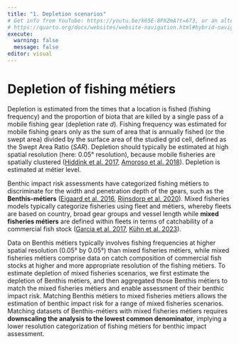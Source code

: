 ```yaml
---
title: "1. Depletion scenarios"
# Get info from YouTube: https://youtu.be/k65E-8PXZmA?t=673, or an alternative website navigation option (having sidebars within each tab of the navbar) :
# https://quarto.org/docs/websites/website-navigation.html#hybrid-navigation
execute: 
  warning: false
  message: false
editor: visual
---
```


# Depletion of fishing métiers

Depletion is estimated from the times that a location is fished (fishing frequency) and the proportion of biota that are killed by a single pass of a mobile fishing gear (depletion rate *d*). Fishing frequency was estimated for mobile fishing gears only as the sum of area that is annually fished (or the swept area) divided by the surface area of the studied grid cell, defined as the Swept Area Ratio (*SAR*). Depletion should typically be estimated at high spatial resolution (here: 0.05° resolution), because mobile fisheries are spatially clustered ([Hiddink et al. 2017](https://doi.org/10.1073/pnas.1618858114){target="_blank"}, [Amoroso et al. 2018](https://doi.org/10.1073/pnas.1802379115){target="_blank"}). Depletion is estimated at métier level.

Benthic impact risk assessments have categorized fishing métiers to discriminate for the width and penetration depth of the gears, such as the **Benthis-métiers** ([Eigaard et al. 2016](https://doi.org/10.1093/icesjms/fsv099){target="_blank"}, [Rijnsdorp et al. 2020](https://doi.org/10.1093/icesjms/fsaa050){target="_blank"}). Mixed fisheries models typically categorize fisheries using fleet and métiers, whereby fleets are based on country, broad gear groups and vessel length while **mixed fisheries métiers** are defined within fleets in terms of catchability of a commercial fish stock ([Garcia et al. 2017](https://doi.org/10.1016/j.softx.2017.06.001){target="_blank"}, [Kühn et al. 2023](https://doi.org/10.1111/fme.12629){target="_blank"}).

Data on Benthis métiers typically involves fishing frequencies at higher spatial resolution (0.05° by 0.05°) than mixed fisheries métiers, while mixed fisheries métiers comprise data on catch composition of commercial fish stocks at higher and more appropriate resolution of the fishing métiers. To estimate depletion of mixed fisheries scenarios, we first estimate the depletion of Benthis métiers, and then aggregated those Benthis métiers to match the mixed fisheries métiers and enable assessment of their benthic impact risk. Matching Benthis métiers to mixed fisheries métiers allows the estimation of benthic impact risk for a range of mixed fisheries scenarios. Matching datasets of Benthis-métiers with mixed fisheries métiers requires **downscaling the analysis to the lowest common denominator**, implying a lower resolution categorization of fishing métiers for benthic impact assessment.
